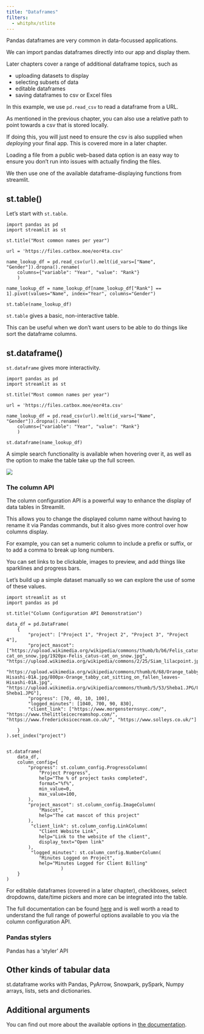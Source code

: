 ```yaml
---
title: "Dataframes"
filters:
  - whitphx/stlite
---
```


Pandas dataframes are very common in data-focussed applications.

We can import pandas dataframes directly into our app and display them.

:::{.callout-tip}
Later chapters cover a range of additional dataframe topics, such as

- uploading datasets to display
- selecting subsets of data
- editable dataframes
- saving dataframes to csv or Excel files
:::

In this example, we use `pd.read_csv` to read a dataframe from a URL.

:::{.callout-tip}
As mentioned in the previous chapter, you can also use a relative path to point towards a csv that is stored locally.

If doing this, you will just need to ensure the csv is also supplied when *deploying* your final app.
This is covered more in a later chapter.

Loading a file from a public web-based data option is an easy way to ensure you don't run into issues with actually finding the files.
:::

We then use one of the available dataframe-displaying functions from streamlit.

## st.table()

Let's start with `st.table`.

```stlite-python
import pandas as pd
import streamlit as st

st.title("Most common names per year")

url = 'https://files.catbox.moe/eor4ta.csv'

name_lookup_df = pd.read_csv(url).melt(id_vars=["Name", "Gender"]).dropna().rename(
    columns={"variable": "Year", "value": "Rank"}
    )

name_lookup_df = name_lookup_df[name_lookup_df["Rank"] == 1].pivot(values="Name", index="Year", columns="Gender")

st.table(name_lookup_df)
```

`st.table` gives a basic, non-interactive table.

This can be useful when we don't want users to be able to do things like sort the dataframe columns.

## st.dataframe()

`st.dataframe` gives more interactivity.

```stlite-python
import pandas as pd
import streamlit as st

st.title("Most common names per year")

url = 'https://files.catbox.moe/eor4ta.csv'

name_lookup_df = pd.read_csv(url).melt(id_vars=["Name", "Gender"]).dropna().rename(
    columns={"variable": "Year", "value": "Rank"}
    )

st.dataframe(name_lookup_df)
```

A simple search functionality is available when hovering over it, as well as the option to make the table take up the full screen.

![](assets/2024-08-19-15-56-02.png)

### The column API

The column configuration API is a powerful way to enhance the display of data tables in Streamlit.

This allows you to change the displayed column name without having to rename it via Pandas commands, but it also gives more control over how columns display.

For example, you can set a numeric column to include a prefix or suffix, or to add a comma to break up long numbers.

You can set links to be clickable, images to preview, and add things like sparklines and progress bars.

Let's build up a simple dataset manually so we can explore the use of some of these values.

```stlite-python

import streamlit as st
import pandas as pd

st.title("Column Configuration API Demonstration")

data_df = pd.DataFrame(
    {
        "project": ["Project 1", "Project 2", "Project 3", "Project 4"],
        "project_mascot": ["https://upload.wikimedia.org/wikipedia/commons/thumb/b/b6/Felis_catus-cat_on_snow.jpg/1920px-Felis_catus-cat_on_snow.jpg", "https://upload.wikimedia.org/wikipedia/commons/2/25/Siam_lilacpoint.jpg",
        "https://upload.wikimedia.org/wikipedia/commons/thumb/6/68/Orange_tabby_cat_sitting_on_fallen_leaves-Hisashi-01A.jpg/800px-Orange_tabby_cat_sitting_on_fallen_leaves-Hisashi-01A.jpg", "https://upload.wikimedia.org/wikipedia/commons/thumb/5/53/Sheba1.JPG/800px-Sheba1.JPG"],
        "progress": [70, 40, 10, 100],
        "logged_minutes": [1040, 700, 90, 830],
        "client_link": ["https://www.morgensternsnyc.com/", "https://www.thelittleicecreamshop.com/",  "https://www.fredericksicecream.co.uk/", "https://www.solleys.co.uk/"]

    }
).set_index("project")


st.dataframe(
    data_df,
    column_config={
        "progress": st.column_config.ProgressColumn(
            "Project Progress",
            help="The % of project tasks completed",
            format="%f%",
            min_value=0,
            max_value=100,
        ),
        "project_mascot": st.column_config.ImageColumn(
            "Mascot",
            help="The cat mascot of this project"
        ),
         "client_link": st.column_config.LinkColumn(
            "Client Website Link",
            help="Link to the website of the client",
            display_text="Open link"
        ),
         "logged_minutes": st.column_config.NumberColumn(
            "Minutes Logged on Project",
            help="Minutes Logged for Client Billing"
                    )
    }
)

```

:::{.callout-note}

For editable dataframes (covered in a later chapter), checkboxes, select dropdowns, date/time pickers and more can be integrated into the table.

:::

The full documentation can be found [here](https://docs.streamlit.io/develop/api-reference/data/st.column_config) and is well worth a read to understand the full range of powerful options available to you via the column configuration API.

### Pandas stylers

Pandas has a 'styler' API


## Other kinds of tabular data

st.dataframe works with Pandas, PyArrow, Snowpark, pySpark, Numpy arrays, lists, sets and dictionaries.

## Additional arguments

You can find out more about the available options in [the documentation](https://docs.streamlit.io/develop/api-reference/data/st.dataframe).
